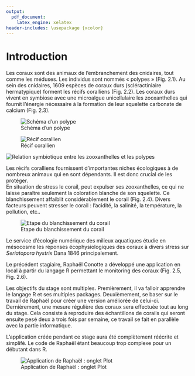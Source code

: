 ```yaml
---
output:
  pdf_document:
    latex_engine: xelatex
header-includes: \usepackage {xcolor}
---
```


# Introduction

Les coraux sont des animaux de l’embranchement des cnidaires, tout comme les méduses. Les individus sont nommés « polypes » (Fig. 2.1).
Au sein des cnidaires, 1609 espèces de coraux durs (scléractiniaire hermatypique) forment les récifs coralliens (Fig. 2.2). Les coraux durs vivent en symbiose avec une microalgue unicellulaire les zooxanthelles qui fournit l'énergie nécessaire à la formation de leur squelette carbonate de calcium (Fig. 2.3).

![Schéma d'un polype](../image/polype_schema.jpg){} 


![Récif corallien](../image/recif2.jpg)

![Relation symbiotique entre les zooxanthelles et les polypes](../image/symbiose.png)
\newpage
\null

Les récifs coralliens fournissent d’importantes niches écologiques à de nombreux animaux qui en sont dépendants.  Il est donc crucial de les protéger.        
En situation de stress le corail, peut expulser ses zooxanthelles, ce qui ne laisse paraître seulement la coloration blanche de son squelette. Ce blanchissement affaiblit considérablement le corail (Fig. 2.4). Divers facteurs peuvent stresser le corail : l’acidité, la salinité, la température, la pollution, etc..

![Etape du blanchissement du corail](../image/blanchissement.png)

Le service d’écologie numérique des milieux aquatiques étudie en mésocosme les réponses écophysiologiques des coraux à divers stress sur *Seriatopora hystrix* Dana 1846 principalement.

Le précédent stagiaire, Raphaël Conotte a développé une application en local à partir du langage R permettant le monitoring des coraux (Fig. 2.5, Fig. 2.6).

Les objectifs du stage sont multiples. Premièrement, il va falloir apprendre le langage R et ses multiples packages. Deuxièmement, se baser sur le travail de Raphaël pour créer une version améliorée de celui-ci. Dernièrement, une mesure régulière des coraux sera effectuée tout au long du stage. Cela consiste à reproduire des échantillons de corails qui seront ensuite pesé deux à trois fois par semaine, ce travail se fait en parallèle avec la partie informatique.

L'application créée pendant ce stage aura été complètement réécrite et simplifé. Le code de Raphaël étant beaucoup trop complexe pour un débutant dans R.  

\begin{figure}[h!]
\includegraphics[]{../image/raphael1.png}
\caption{Application de Raphaël : onglet Dataset}
\end{figure}



![Application de Raphaël : onglet Plot](../image/raphael2.png)


